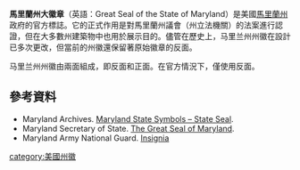 {{Infobox coat of arms
 | name             = 马里兰州州徽
 | image            =Seal_of_Maryland_(reverse).svg
 | image_width      = 200px
 | caption          = 马里兰州州徽反面
 | middle           = Obverse of the Seal of Maryland.svg
 | middle_width     = 200px
 | middle_caption   = 马里兰州州徽正面
 | lesser           = Coat of arms of Maryland.svg
 | lesser_width     = 200px
 | lesser_caption   = 马里兰州紋章
 | image2           = 
 | image2_width     = 
 | image2_caption   = 
 | image3           = 
 | image3_width     = 
 | image3_caption   = 
 | armiger          = 马里兰州
 | year_adopted     = 1969
 | crest            = 
 | torse            = 
 | shield           = 
 | supporters       = 
 | motto            = 
 | orders           = 
 | other_elements   =
 | earlier_versions = 
}}
'''馬里蘭州大徽章'''（英語：Great Seal of the State of Maryland）是美國[[马里兰州|馬里蘭州]]政府的官方標誌。它的正式作用是對馬里蘭州議會（州立法機關）的法案進行認證，但在大多數州建築物中也用於展示目的。儘管在歷史上，马里兰州州徽在設計已多次更改，但當前的州徽還保留著原始徽章的反面。

马里兰州州徽由兩面組成，即反面和正面。在官方情況下，僅使用反面。

==參考資料==
* Maryland Archives. [http://www.mdarchives.state.md.us/msa/mdmanual/01glance/html/symbols/seal.html Maryland State Symbols – State Seal].
* Maryland Secretary of State. [https://web.archive.org/web/20040215210545/http://www.sos.state.md.us/Services/GreatSeal.htm The Great Seal of Maryland].
* Maryland Army National Guard. [https://web.archive.org/web/20060913004247/http://www.tioh.hqda.pentagon.mil/Statecom/Maryland%20STARC.htm Insignia]
{{reflist}}
{{美國州徽}}
[[category:美國州徽|category:美國州徽]]